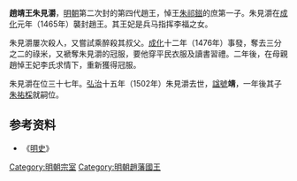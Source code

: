 '''趙靖王朱見灂'''{{BD|1453年||1502年|catIdx=Z}}，[[明朝|明朝]]第二次封的第四代趙王，悼王[[朱祁鎡|朱祁鎡]]的庶第一子。朱見灂在[[成化|成化]]元年（1465年）襲封趙王。其王妃是兵马指挥李福之女。

朱見灂屢次殺人，又嘗試乘醉殺其叔父。[[成化|成化]]十二年（1476年）事發，奪去三分之二的祿米，又褫奪朱見灂的冠服，要他穿平民衣服及讀書習禮。二年後，在母親趙悼王妃李氏求情下，重新獲得冠服。

朱見灂在位三十七年。[[弘治_(明朝)|弘治]]十五年（1502年）朱見灂去世，[[諡號|諡號]]'''靖'''，一年後其子[[朱祐棌|朱祐棌]]就嗣位。

{{s-start}}
{{s-off|[[明朝藩王列表|大明封国国王]]}}
{{s-bef|before=父悼王[[朱祁鎡|朱祁鎡]]}}
{{s-ttl|title=[[明朝藩王列表_(趙王系)|明趙國國王]]|years=1465年－1502年}}
{{s-after|子莊王[[朱祐棌|朱祐棌]]}}
{{end}}

==参考资料==
*《[[明史|明史]]》

[[Category:明朝宗室|Category:明朝宗室]]
[[Category:明朝趙藩國王|Category:明朝趙藩國王]]